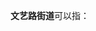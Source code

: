 '''文艺路街道'''可以指：
{{PRC admin/disambig|43/01/02/001/000|61/01/03/006/000}}
{{disambig|cat=五字乡级行政区划-街道名消歧义}}